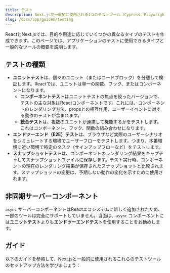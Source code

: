 ```yaml
---
title: テスト
description: Next.jsで一般的に使用される4つのテストツール（Cypress、Playwright、Vitest、Jest）のセットアップ方法を学びましょう。
slug: /docs/app/guides/testing
---
```


ReactとNext.jsでは、目的や用途に応じていくつかの異なるタイプのテストを作成できます。このページでは、アプリケーションのテストに使用できるタイプと一般的なツールの概要を説明します。

## テストの種類

- **ユニットテスト**は、個々のユニット（またはコードブロック）を分離して検証します。Reactでは、ユニットは単一の関数、フック、またはコンポーネントになります。
  - **コンポーネントテスト**はユニットテストの焦点を絞ったバージョンで、テストの主な対象はReactコンポーネントです。これには、コンポーネントのレンダリング方法、propsとの相互作用、ユーザーイベントに対する動作のテストが含まれます。
  - **統合テスト**は、複数のユニットが連携して機能するかをテストします。これはコンポーネント、フック、関数の組み合わせになります。
- **エンドツーエンド（E2E）テスト**は、ブラウザなど実際のユーザーシナリオをシミュレートする環境でユーザーフローをテストします。つまり、本番環境に近い環境で特定のタスク（サインアップフローなど）をテストします。
- **スナップショットテスト**は、コンポーネントのレンダリング結果をキャプチャしてスナップショットファイルに保存します。テスト実行時、コンポーネントの現在のレンダリング結果が保存されたスナップショットと比較されます。スナップショットの変更は、予期しない動作の変化を示すために使用されます。

<AppOnly>

## 非同期サーバーコンポーネント

`async` サーバーコンポーネントはReactエコシステムに新しく追加されたため、一部のツールは完全にサポートしていません。当面は、`async` コンポーネントには**ユニットテスト**よりも**エンドツーエンドテスト**を使用することをお勧めします。

</AppOnly>

## ガイド

以下のガイドを参照して、Next.jsと一般的に使用されるこれらのテストツールのセットアップ方法を学びましょう：
